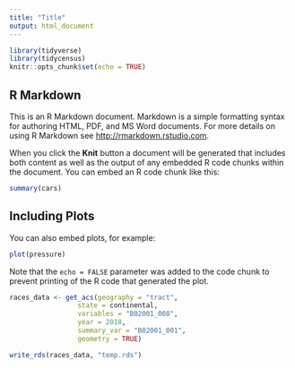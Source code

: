 ```yaml
---
title: "Title"
output: html_document
---
```


```r
library(tidyverse)
library(tidycensus)
knitr::opts_chunk$set(echo = TRUE)
```

## R Markdown

This is an R Markdown document. Markdown is a simple formatting syntax for authoring HTML, PDF, and MS Word documents. For more details on using R Markdown see <http://rmarkdown.rstudio.com>.

When you click the **Knit** button a document will be generated that includes both content as well as the output of any embedded R code chunks within the document. You can embed an R code chunk like this:

```r
summary(cars)
```

## Including Plots

You can also embed plots, for example:

```r
plot(pressure)
```

Note that the `echo = FALSE` parameter was added to the code chunk to prevent printing of the R code that generated the plot.


```r
races_data <- get_acs(geography = "tract",
                 state = continental,
                 variables = "B02001_008",
                 year = 2018,
                 summary_var = "B02001_001",
                 geometry = TRUE)

write_rds(races_data, "temp.rds")
```

